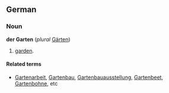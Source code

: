==German==
===Noun===
'''der Garten''' (''plural'' [[Gärten]])
# [[garden]].

====Related terms====
* [[Gartenarbeit]], [[Gartenbau]], [[Gartenbauausstellung]], [[Gartenbeet]], [[Gartenbohne]], etc